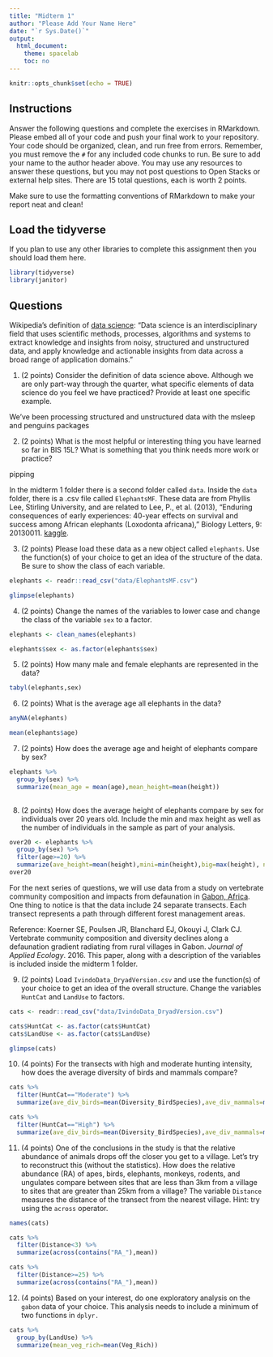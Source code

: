 ```yaml
---
title: "Midterm 1"
author: "Please Add Your Name Here"
date: "`r Sys.Date()`"
output:
  html_document:
    theme: spacelab
    toc: no
---
```


```r
knitr::opts_chunk$set(echo = TRUE)
```

## Instructions
Answer the following questions and complete the exercises in RMarkdown. Please embed all of your code and push your final work to your repository. Your code should be organized, clean, and run free from errors. Remember, you must remove the `#` for any included code chunks to run. Be sure to add your name to the author header above. You may use any resources to answer these questions, but you may not post questions to Open Stacks or external help sites. There are 15 total questions, each is worth 2 points.  

Make sure to use the formatting conventions of RMarkdown to make your report neat and clean!  

## Load the tidyverse
If you plan to use any other libraries to complete this assignment then you should load them here.
```r
library(tidyverse)
library(janitor)
```

## Questions  

Wikipedia's definition of [data science](https://en.wikipedia.org/wiki/Data_science): "Data science is an interdisciplinary field that uses scientific methods, processes, algorithms and systems to extract knowledge and insights from noisy, structured and unstructured data, and apply knowledge and actionable insights from data across a broad range of application domains."  

1. (2 points) Consider the definition of data science above. Although we are only part-way through the quarter, what specific elements of data science do you feel we have practiced? Provide at least one specific example.  

We've been processing structured and unstructured data with the msleep and penguins packages

2. (2 points) What is the most helpful or interesting thing you have learned so far in BIS 15L? What is something that you think needs more work or practice?  

pipping 

In the midterm 1 folder there is a second folder called `data`. Inside the `data` folder, there is a .csv file called `ElephantsMF`. These data are from Phyllis Lee, Stirling University, and are related to Lee, P., et al. (2013), "Enduring consequences of early experiences: 40-year effects on survival and success among African elephants (Loxodonta africana)," Biology Letters, 9: 20130011. [kaggle](https://www.kaggle.com/mostafaelseidy/elephantsmf).  

3. (2 points) Please load these data as a new object called `elephants`. Use the function(s) of your choice to get an idea of the structure of the data. Be sure to show the class of each variable.

```r
elephants <- readr::read_csv("data/ElephantsMF.csv")
```
```r
glimpse(elephants)
```


4. (2 points) Change the names of the variables to lower case and change the class of the variable `sex` to a factor.

```r
elephants <- clean_names(elephants)
```
```r
elephants$sex <- as.factor(elephants$sex)
```


5. (2 points) How many male and female elephants are represented in the data?

```r
tabyl(elephants,sex)
```


6. (2 points) What is the average age all elephants in the data?
```r
anyNA(elephants)
```

```r
mean(elephants$age)
```


7. (2 points) How does the average age and height of elephants compare by sex?
```r
elephants %>%
  group_by(sex) %>%
  summarize(mean_age = mean(age),mean_height=mean(height))
  
```


8. (2 points) How does the average height of elephants compare by sex for individuals over 20 years old. Include the min and max height as well as the number of individuals in the sample as part of your analysis.  

```r
over20 <- elephants %>%
  group_by(sex) %>%
  filter(age>=20) %>%
  summarize(ave_height=mean(height),mini=min(height),big=max(height), n=n())
over20
```


For the next series of questions, we will use data from a study on vertebrate community composition and impacts from defaunation in [Gabon, Africa](https://en.wikipedia.org/wiki/Gabon). One thing to notice is that the data include 24 separate transects. Each transect represents a path through different forest management areas.  

Reference: Koerner SE, Poulsen JR, Blanchard EJ, Okouyi J, Clark CJ. Vertebrate community composition and diversity declines along a defaunation gradient radiating from rural villages in Gabon. _Journal of Applied Ecology_. 2016. This paper, along with a description of the variables is included inside the midterm 1 folder.  

9. (2 points) Load `IvindoData_DryadVersion.csv` and use the function(s) of your choice to get an idea of the overall structure. Change the variables `HuntCat` and `LandUse` to factors.
```r
cats <- readr::read_csv("data/IvindoData_DryadVersion.csv")
```
```r
cats$HuntCat <- as.factor(cats$HuntCat)
cats$LandUse <- as.factor(cats$LandUse)
```

```r
glimpse(cats)
```


10. (4 points) For the transects with high and moderate hunting intensity, how does the average diversity of birds and mammals compare?
```r
cats %>%
  filter(HuntCat=="Moderate") %>%
  summarize(ave_div_birds=mean(Diversity_BirdSpecies),ave_div_mammals=mean(Diversity_MammalSpecies))
```
```r
cats %>%
  filter(HuntCat=="High") %>%
  summarize(ave_div_birds=mean(Diversity_BirdSpecies),ave_div_mammals=mean(Diversity_MammalSpecies))
```


11. (4 points) One of the conclusions in the study is that the relative abundance of animals drops off the closer you get to a village. Let's try to reconstruct this (without the statistics). How does the relative abundance (RA) of apes, birds, elephants, monkeys, rodents, and ungulates compare between sites that are less than 3km from a village to sites that are greater than 25km from a village? The variable `Distance` measures the distance of the transect from the nearest village. Hint: try using the `across` operator. 
```r
names(cats)
```


```r
cats %>%
  filter(Distance<3) %>%
  summarize(across(contains("RA_"),mean))
```
```r
cats %>%
  filter(Distance>=25) %>%
  summarize(across(contains("RA_"),mean))
```

12. (4 points) Based on your interest, do one exploratory analysis on the `gabon` data of your choice. This analysis needs to include a minimum of two functions in `dplyr.`
```r
cats %>%
  group_by(LandUse) %>%
  summarize(mean_veg_rich=mean(Veg_Rich))
```


